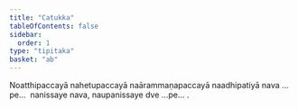 ```yaml
---
title: "Catukka"
tableOfContents: false
sidebar:
  order: 1
type: "tipitaka"
basket: "ab"
---
```



<DynamicBreadcrumb />

<Paragraph number="1258">
Noatthipaccayā nahetupaccayā naārammaṇapaccayā naadhipatiyā nava …pe…  nanissaye nava, naupanissaye dve …pe… .
</Paragraph>